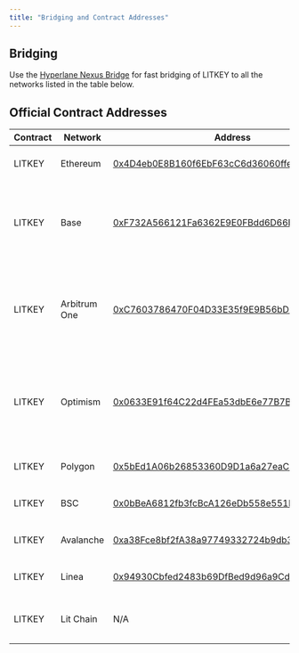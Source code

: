 ```yaml
---
title: "Bridging and Contract Addresses"
---
```


## Bridging

Use the [Hyperlane Nexus Bridge](https://nexus.hyperlane.xyz/) for fast bridging of LITKEY to all the networks listed in the table below.


## Official Contract Addresses

| Contract | Network      | Address                                    | Notes                                                               |
|----------|--------------|--------------------------------------------|---------------------------------------------------------------------|
| LITKEY   | Ethereum     | [0x4D4eb0E8B160f6EbF63cC6d36060ffec09301B42](https://etherscan.io/address/0x4D4eb0E8B160f6EbF63cC6d36060ffec09301B42) | Master token contract                                               |
| LITKEY   | Base         | [0xF732A566121Fa6362E9E0FBdd6D66E5c8C925E49](https://basescan.org/address/0xF732A566121Fa6362E9E0FBdd6D66E5c8C925E49) | Bridged to Base using canonical bridge, Hyperlane supported         |
| LITKEY   | Arbitrum One | [0xC7603786470F04D33E35f9E9B56bD0Ca8803fB95](https://arbiscan.io/address/0xC7603786470F04D33E35f9E9B56bD0Ca8803fB95) | Bridged to Arbitrum One using canonical bridge, Hyperlane supported |
| LITKEY   | Optimism     | [0x0633E91f64C22d4FEa53dbE6e77B7BA4093177B8](https://optimistic.etherscan.io/address/0x0633E91f64C22d4FEa53dbE6e77B7BA4093177B8) | Bridged to Optimism using canonical bridge, Hyperlane supported     |
| LITKEY   | Polygon      | [0x5bEd1A06b26853360D9D1a6a27eaCE1b85206867](https://polygonscan.com/address/0x5bEd1A06b26853360D9D1a6a27eaCE1b85206867) | Hyperlane synthetic token                                           |
| LITKEY   | BSC          | [0x0bBeA6812fb3fcBcA126eDb558e551B3f1702026](https://bscscan.com/address/0x0bBeA6812fb3fcBcA126eDb558e551B3f1702026) | Hyperlane synthetic token                                           |
| LITKEY   | Avalanche    | [0xa38Fce8bf2fA38a97749332724b9db3FF44F006D](https://snowtrace.io/address/0xa38Fce8bf2fA38a97749332724b9db3FF44F006D) | Hyperlane synthetic token                                           |
| LITKEY   | Linea        | [0x94930Cbfed2483b69DfBed9d96a9CdD7c27D1393](https://explorer.linea.build/address/0x94930Cbfed2483b69DfBed9d96a9CdD7c27D1393) | Hyperlane synthetic token                                           |
| LITKEY   | Lit Chain    | N/A                                        | Native gas token for Lit Chain                                      |
